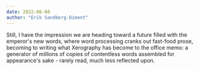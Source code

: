 ```yaml
---
date: 2022-06-08
author: "Erik Sandberg-Diment"
---
```


Still, I have the impression we are heading toward a future filled with the emperor's new words, where word processing cranks out fast-food prose, becoming to writing what Xerography has become to the office memo: a generator of millions of copies of contentless words assembled for appearance's sake - rarely read, much less reflected upon.
